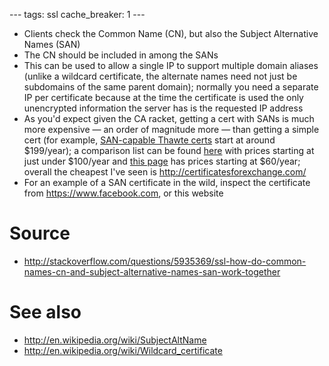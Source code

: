 ---
tags: ssl
cache_breaker: 1
---
* Clients check the Common Name (CN), but also the Subject Alternative Names (SAN)
* The CN should be included in among the SANs
* This can be used to allow a single IP to support multiple domain aliases (unlike a wildcard certificate, the alternate names need not just be subdomains of the same parent domain); normally you need a separate IP per certificate because at the time the certificate is used the only unencrypted information the server has is the requested IP address
* As you'd expect given the CA racket, getting a cert with SANs is much more expensive &mdash; an order of magnitude more &mdash; than getting a simple cert (for example, [http://www.thawte.com/ssl/san-uc-ssl-certificates/index.html SAN-capable Thawte certs] start at around $199/year); a comparison list can be found [https://cheapsslsecurity.com/sslproducts/sansslcertificates.html here] with prices starting at just under $100/year and [http://ssl.certificatesforexchange.com/ssl/ssl-certificate.aspx this page] has prices starting at $60/year; overall the cheapest I've seen is http://certificatesforexchange.com/
* For an example of a SAN certificate in the wild, inspect the certificate from https://www.facebook.com, or this website

= Source =

* http://stackoverflow.com/questions/5935369/ssl-how-do-common-names-cn-and-subject-alternative-names-san-work-together

= See also =

* http://en.wikipedia.org/wiki/SubjectAltName
* http://en.wikipedia.org/wiki/Wildcard_certificate
